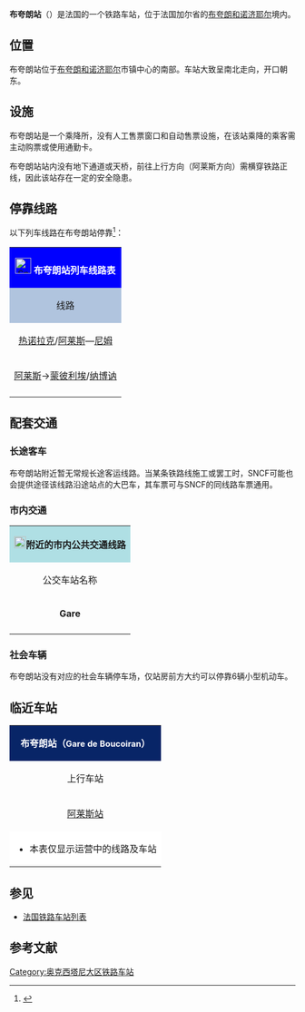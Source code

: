 {{Infobox station
| name          =[[File:Sncf-logo.svg|32x32px]]布夸朗站<br>{{lang|fr|Gare de Boucoiran}} 
| type          = [[法国铁路|法国铁路]]
| image = Bâtiment voyageurs de Boucoirant par Cramos.JPG
|image_caption = 布夸朗站老站房
| address       = {{FRA}}[[加尔省|加尔省]][[布夸朗和诺济耶尔|布夸朗和诺济耶尔]]
| latd          = 43
| latm          = 59
| lats          = 34
| latNS         = N
| longd         = 4
| longm         = 11
| longs         = 15
| longEW        = E
| operator = [[File:Sncf-logo.svg|32x32px]]
| coordinates_display = yes
| iso_region    = FR
| line          = 
* {{link-fr|圣日耳曼沟－尼姆铁路|Ligne de Saint-Germain-des-Fossés à Nîmes-Courbessac}}
| structure           = 
| levels              = 
| platform      = 2
| tracks        = 2
| elevation = 82米
| opened        = 1840年8月1日
| rebuilt =
| status = 使用中
| closed        = 
| passengers= 1106人次<ref>{{Cite web|url=https://ressources.data.sncf.com/explore/dataset/frequentation-gares/?sort=voyageurs_2014&q=boucoiran|title=Fréquentation en gares|accessdate=2016-11-30|author=SNCF|date=|language=法语|publisher=SNCF Open Data}}</ref>
| pass_year= 2015年
| ADA                 = 
| station_type = 乘降所
| connections = 
* 阿莱斯城市公共交通
| route_map =
| map_locator   = 
| note =
| services = 
TER
}}

'''布夸朗站'''（{{lang-fr|Gare de Boucoiran}}）是法国的一个铁路车站，位于法国加尔省的[[布夸朗和诺济耶尔|布夸朗和诺济耶尔]]境内。

==位置==

布夸朗站位于[[布夸朗和诺济耶尔|布夸朗和诺济耶尔]]市镇中心的南部。车站大致呈南北走向，开口朝东。

==设施==

布夸朗站是一个乘降所，没有人工售票窗口和自动售票设施，在该站乘降的乘客需主动购票或使用通勤卡。

布夸朗站站内没有地下通道或天桥，前往上行方向（阿莱斯方向）需横穿铁路正线，因此该站存在一定的安全隐患。

== 停靠线路 ==

{{动态列表|最后更新时间：2016年11月30日。本章节内容仅供参考，不排除因施工或罢工而引发的临时性变更。欢迎修正和补充}}

以下列车线路在布夸朗站停靠<ref>{{Cite web|url=http://www.ter.sncf.com/languedoc-roussillon/gares/87775346/Boucoiran|title=HALTE FERROVIAIRE BOUCOIRAN|accessdate=2016-11-30|author=SNCF|date=|language=法语|publisher=TER Languedoc-Roussillon}}</ref>：

{| class="wikitable mw-collapsible" 
|colspan="5" style="background:#0000FF" align="center" |[[File:Sncf-logo.svg|28x28px]] <font color=#FFFFFF>'''布夸朗站列车线路表'''</font>
|-
!style="background:#B0C4DE"| 线路
!style="background:#B0C4DE"|车种
!style="background:#B0C4DE"|上一站
!style="background:#B0C4DE"|下一站
!style="background:#B0C4DE"|大致运行频率{{noteTag|name=noteA}}
|-
|[[热诺拉克站|热诺拉克]]/[[阿莱斯站|阿莱斯]]—[[尼姆站|尼姆]]
| rowspan="2" align="center"|[[File:Logo_TER.svg|37x37px]]
|[[阿莱斯站|阿莱斯]]
|[[诺济耶尔-布里尼翁站|诺济耶尔-布里尼翁]]
|每天1~2趟
|-
|[[阿莱斯站|阿莱斯]]→[[蒙彼利埃圣罗克站|蒙彼利埃]]/[[纳博讷站|纳博讷]]
|[[阿莱斯站|阿莱斯]]
|[[诺济耶尔-布里尼翁站|诺济耶尔-布里尼翁]]
|每天1趟（单向）{{noteTag|name=noteB}}
|-
|colspan="5" style="background:#FFFFFF"|{{noteFoot|1=
{{noteTag|name=noteA|1=在本栏中，往返1次为"1趟"；除特别标明外，其数据仅工作日有效，周末及节假日列车数量可能会减少}}
{{noteTag|name=noteB|1=周日及节假日停运；每周一早上延长至[[热诺拉克站|热诺拉克]]始发}}
}}
|}

==配套交通==
===长途客车===

布夸朗站附近暂无常规长途客运线路。当某条铁路线施工或罢工时，SNCF可能也会提供途径该线路沿途站点的大巴车，其车票可与SNCF的同线路车票通用。

===市内交通===

{| class="wikitable mw-collapsible" 
|colspan="3" align="center" style="background:#AFDFE4"|[[File:Bus-logo.svg|21x21px]]'''附近的市内公共交通线路'''
|-
!align="center" |公交车站名称
!align="center" |位置
!align="center" |停靠线路{{noteTag|name=noteA}}<ref>{{Cite web|url=http://www.ntecc.fr/fileadmin/Sites/Ntecc/documents/HORAIRES_2016_2017/L510_Sept2016.pdf|title=L510_Sept2016|accessdate=2016-11-30|author=NtecC|date=|language=法语|publisher=|archive-date=2016-12-13|archive-url=https://web.archive.org/web/20161213082126/http://www.ntecc.fr/fileadmin/Sites/Ntecc/documents/HORAIRES_2016_2017/L510_Sept2016.pdf|dead-url=no}}</ref>
|-
|'''Gare'''
|布夸朗站门口
|
* 510路：'''[[阿莱斯_(加尔省)|阿莱斯]]'''-[[阿莱斯站|火车站]] ↔ '''[[布里尼翁|布里尼翁]]'''-加尔东讷恩克初级中学
|-
|colspan="3" style="background:#FFFFFF"|{{noteFoot|1=
{{noteTag|name=noteA|1='''粗体字'''代表该站所在的市镇；中文名称非官方正式翻译，仅供参考}}
}}
|}

===社会车辆===

布夸朗站没有对应的社会车辆停车场，仅站房前方大约可以停靠6辆小型机动车。

==临近车站==

{|class="wikitable mw-collapsible" style="margin: 0 auto; width:42em;"
|colspan="3"  style="background:#082567" align="center"|<font color=#FFFFFF>'''布夸朗站（<span style="font-size:11pt;">Gare de Boucoiran</span>）'''</font>
|-
!上行车站
!线路
!下行车站
|-
|align="center" |[[阿莱斯站|阿莱斯站]]
|align="center" |'''{{link-fr|圣日耳曼沟－尼姆铁路|Ligne de Saint-Germain-des-Fossés à Nîmes-Courbessac}}'''
|align="center" |[[诺济耶尔-布里尼翁站|诺济耶尔-布里尼翁站]]
|-
|colspan="3" style="background:#FFFFFF"|
*本表仅显示运营中的线路及车站
|}

==参见==
* [[法国铁路车站列表|法国铁路车站列表]]

== 参考文献 ==
{{Reflist}}

[[Category:奥克西塔尼大区铁路车站|Category:奥克西塔尼大区铁路车站]]